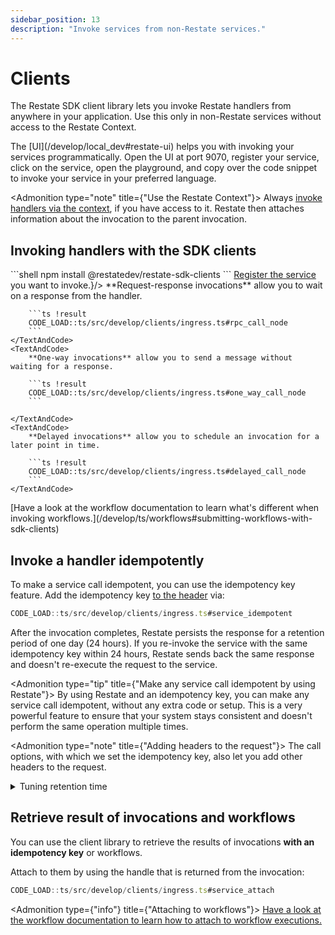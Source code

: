 ```yaml
---
sidebar_position: 13
description: "Invoke services from non-Restate services."
---
```



# Clients

The Restate SDK client library lets you invoke Restate handlers from anywhere in your application.
Use this only in non-Restate services without access to the Restate Context.

<Admonition type="tip" title="Copy code templates via the UI Playground">
    The [UI](/develop/local_dev#restate-ui) helps you with invoking your services programmatically.
    Open the UI at port 9070, register your service, click on the service, open the playground, and copy over the code snippet to invoke your service in your preferred language.
</Admonition>

<Admonition type="note" title={"Use the Restate Context"}>
Always [invoke handlers via the context](/develop/ts/service-communication), if you have access to it.
Restate then attaches information about the invocation to the parent invocation.
</Admonition>

## Invoking handlers with the SDK clients

<Step stepLabel="1" title="Add the dependency to your project">
    ```shell
    npm install @restatedev/restate-sdk-clients
    ```
</Step>
<Step stepLabel="2" title={<span><a href={"/operate/registration"}>Register the service</a> you want to invoke.</span>}/>
<Step stepLabel="3" title="Connect to Restate and invoke the handler with your preferred semantics">
    <TextAndCode>
         **Request-response invocations** allow you to wait on a response from the handler.

        ```ts !result
        CODE_LOAD::ts/src/develop/clients/ingress.ts#rpc_call_node
        ```
    </TextAndCode>
    <TextAndCode>
        **One-way invocations** allow you to send a message without waiting for a response.

        ```ts !result
        CODE_LOAD::ts/src/develop/clients/ingress.ts#one_way_call_node
        ```

    </TextAndCode>
    <TextAndCode>
        **Delayed invocations** allow you to schedule an invocation for a later point in time.

        ```ts !result
        CODE_LOAD::ts/src/develop/clients/ingress.ts#delayed_call_node
        ```
    </TextAndCode>
</Step>

<Admonition type="info" title="Invoking workflows">
[Have a look at the workflow documentation to learn what's different when invoking workflows.](/develop/ts/workflows#submitting-workflows-with-sdk-clients)
</Admonition>

## Invoke a handler idempotently

To make a service call idempotent, you can use the idempotency key feature.
Add the idempotency key [to the header](https://datatracker.ietf.org/doc/draft-ietf-httpapi-idempotency-key-header/) via:

```typescript
CODE_LOAD::ts/src/develop/clients/ingress.ts#service_idempotent
```

After the invocation completes, Restate persists the response for a retention period of one day (24 hours).
If you re-invoke the service with the same idempotency key within 24 hours, Restate sends back the same response and doesn't re-execute the request to the service.

<Admonition type="tip" title={"Make any service call idempotent by using Restate"}>
    By using Restate and an idempotency key, you can make any service call idempotent, without any extra code or setup.
    This is a very powerful feature to ensure that your system stays consistent and doesn't perform the same operation multiple times.
</Admonition>

<Admonition type="note" title={"Adding headers to the request"}>
    The call options, with which we set the idempotency key, also let you add other headers to the request.
</Admonition>

<details className={"grey-details"}>
    <summary> Tuning retention time</summary>

    You can tune the retention time] on a service-level by using the [Admin API] ([docs](/references/admin-api#tag/service/operation/modify_service)):
    ```shell
    curl -X PATCH localhost:9070/services/MyService \
        -H 'content-type: application/json' \
        -d '{"idempotency_retention": "2days"}'
    ```
    The retention time is in [humantime format](https://docs.rs/humantime/latest/humantime/).

</details>

## Retrieve result of invocations and workflows

You can use the client library to retrieve the results of invocations **with an idempotency key** or workflows.

Attach to them by using the handle that is returned from the invocation:

```typescript
CODE_LOAD::ts/src/develop/clients/ingress.ts#service_attach
```

<Admonition type={"info"} title={"Attaching to workflows"}>
    [Have a look at the workflow documentation to learn how to attach to workflow executions.](/develop/ts/workflows#submitting-workflows-with-sdk-clients)
</Admonition>
